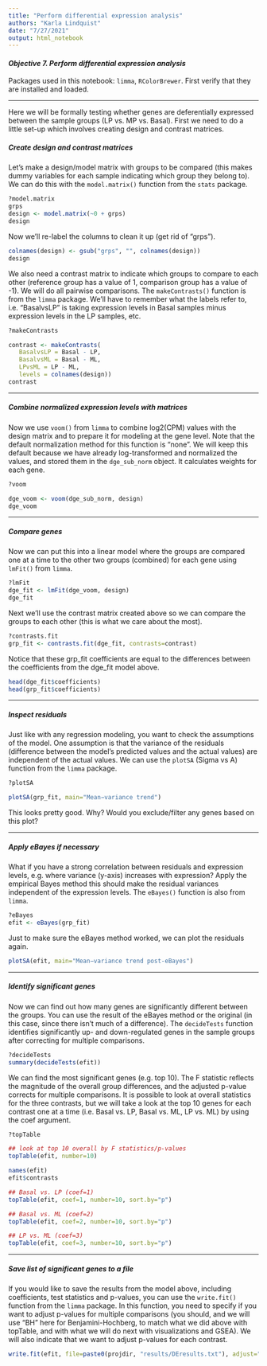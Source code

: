 ```yaml
---
title: "Perform differential expression analysis" 
authors: "Karla Lindquist"
date: "7/27/2021"
output: html_notebook
---
```


#### *Objective 7. Perform differential expression analysis*

Packages used in this notebook: `limma`, `RColorBrewer`. First verify that they are installed and loaded.

------------------------------------------------------------------------

Here we will be formally testing whether genes are deferentially expressed between the sample groups (LP vs. MP vs. Basal). First we need to do a little set-up which involves creating design and contrast matrices.

##### Create design and contrast matrices

Let's make a design/model matrix with groups to be compared (this makes dummy variables for each sample indicating which group they belong to). We can do this with the `model.matrix()` function from the `stats` package.

```r
?model.matrix
grps
design <- model.matrix(~0 + grps)
design
```

Now we'll re-label the columns to clean it up (get rid of "grps").

```r
colnames(design) <- gsub("grps", "", colnames(design))
design
```

We also need a contrast matrix to indicate which groups to compare to each other (reference group has a value of 1, comparison group has a value of -1). We will do all pairwise comparisons. The `makeContrasts()` function is from the `limma` package. We'll have to remember what the labels refer to, i.e. "BasalvsLP" is taking expression levels in Basal samples minus expression levels in the LP samples, etc.

```r
?makeContrasts

contrast <- makeContrasts(
   BasalvsLP = Basal - LP, 
   BasalvsML = Basal - ML, 
   LPvsML = LP - ML, 
   levels = colnames(design))
contrast
```

------------------------------------------------------------------------

##### Combine normalized expression levels with matrices

Now we use `voom()` from `limma` to combine log2(CPM) values with the design matrix and to prepare it for modeling at the gene level. Note that the default normalization method for this function is "none". We will keep this default because we have already log-transformed and normalized the values, and stored them in the `dge_sub_norm` object. It calculates weights for each gene.

```r
?voom

dge_voom <- voom(dge_sub_norm, design)
dge_voom
```

------------------------------------------------------------------------

##### Compare genes

Now we can put this into a linear model where the groups are compared one at a time to the other two groups (combined) for each gene using `lmFit()` from `limma`.

```r
?lmFit
dge_fit <- lmFit(dge_voom, design)
dge_fit
```

Next we'll use the contrast matrix created above so we can compare the groups to each other (this is what we care about the most).

```r
?contrasts.fit
grp_fit <- contrasts.fit(dge_fit, contrasts=contrast)
```

Notice that these grp_fit coefficients are equal to the differences between the coefficients from the dge_fit model above.

```r
head(dge_fit$coefficients)
head(grp_fit$coefficients)
```

------------------------------------------------------------------------

##### Inspect residuals

Just like with any regression modeling, you want to check the assumptions of the model. One assumption is that the variance of the residuals (difference between the model's predicted values and the actual values) are independent of the actual values. We can use the `plotSA` (Sigma vs A) function from the `limma` package.

```r
?plotSA

plotSA(grp_fit, main="Mean−variance trend")
```

This looks pretty good. Why? Would you exclude/filter any genes based on this plot?

------------------------------------------------------------------------

##### Apply eBayes if necessary

What if you have a strong correlation between residuals and expression levels, e.g. where variance (y-axis) increases with expression? Apply the empirical Bayes method this should make the residual variances independent of the expression levels. The `eBayes()` function is also from `limma`.

```r
?eBayes
efit <- eBayes(grp_fit)
```

Just to make sure the eBayes method worked, we can plot the residuals again.

```r
plotSA(efit, main="Mean−variance trend post-eBayes")
```

------------------------------------------------------------------------

##### Identify significant genes

Now we can find out how many genes are significantly different between the groups. You can use the result of the eBayes method or the original (in this case, since there isn't much of a difference). The `decideTests` function identifies significantly up- and down-regulated genes in the sample groups after correcting for multiple comparisons.

```r
?decideTests
summary(decideTests(efit))
```

We can find the most significant genes (e.g. top 10). The F statistic reflects the magnitude of the overall group differences, and the adjusted p-value corrects for multiple comparisons. It is possible to look at overall statistics for the three contrasts, but we will take a look at the top 10 genes for each contrast one at a time (i.e. Basal vs. LP, Basal vs. ML, LP vs. ML) by using the coef argument.

```r
?topTable

## look at top 10 overall by F statistics/p-values
topTable(efit, number=10) 

names(efit)
efit$contrasts

## Basal vs. LP (coef=1)
topTable(efit, coef=1, number=10, sort.by="p")

## Basal vs. ML (coef=2)
topTable(efit, coef=2, number=10, sort.by="p")

## LP vs. ML (coef=3)
topTable(efit, coef=3, number=10, sort.by="p")
```

------------------------------------------------------------------------

##### Save list of significant genes to a file

If you would like to save the results from the model above, including coefficients, test statistics and p-values, you can use the `write.fit()` function from the `limma` package. In this function, you need to specify if you want to adjust p-values for multiple comparisons (you should, and we will use "BH" here for Benjamini-Hochberg, to match what we did above with topTable, and with what we will do next with visualizations and GSEA). We will also indicate that we want to adjust p-values for each contrast.

```r
write.fit(efit, file=paste0(projdir, "results/DEresults.txt"), adjust="BH", method="separate")
```
